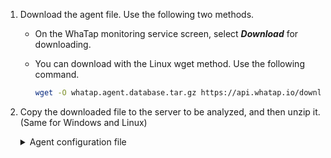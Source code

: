1.  Download the agent file. Use the following two methods.

    -   On the WhaTap monitoring service screen, select **_Download_** for downloading.

    -   You can download with the Linux wget method. Use the following command.

        ```bash
        wget -O whatap.agent.database.tar.gz https://api.whatap.io/download/agent/whata.agent.database.tar.gz
        ```

2.  Copy the downloaded file to the server to be analyzed, and then unzip it. (Same for Windows and Linux)

    <details>
    <summary>Agent configuration file</summary>

    <Xclude product='cubrid'>

    | File name                          | Description                                                                                                                                                                                                                                                                                                                                                          |
    | ---------------------------------- | -------------------------------------------------------------------------------------------------------------------------------------------------------------------------------------------------------------------------------------------------------------------------------------------------------------------------------------------------------------------- |
    | _whatap.conf_                      | This is the file where you can enter the address of the collection server that collects data from the database server and the server's project access key. For more information about the agent configuration, see [the following](agent-settings).                                                                                                                  |
    | _alert/alert.conf_                 | This is the file that sets thresholds for monitoring items to be collected. An alert occurs when the threshold is exceeded.                                                                                                                                                                                                                                          |
    | _scripts/_                         | This directory contains the scripts that can remotely run SQL scripts.                                                                                                                                                                                                                                                                                               |
    | ⎿ _ps.sh_                          | This script fetches the process ID. When ending the agent process, the ID is referenced.                                                                                                                                                                                                                                                                             |
    | ⎿ _stop.sh_                        | This script is used when ending the agent process.                                                                                                                                                                                                                                                                                                                   |
    | ⎿ _uid.sh_ (_uid.bat_)             | This shell script file generates an encrypted UID by combining the database connection data. It creates the _db.user_ file. Once you have set it for the first time, it collects data from the database server to be monitored through the encrypted UID. <br/>For more details about creation of an account for monitoring, see [the following](install-agent#uid). |
    | ⎿ _start.sh_ (_start.bat_)         | This shell script file runs the agent. When the agent starts, it starts collecting monitoring data from the database server.                                                                                                                                                                                                                                         |
    | ⎿ _startd.sh_ (_startd.bat_)       | This shell script file runs the agent, which can be run in the background.                                                                                                                                                                                                                                                                                           |
    | _whatap.agent.dbx-`X.Y.Z`.jar_     | The Tracer program is a program that collects data from the database server and transmits the collected data to the server.                                                                                                                                                                                                                                          |
    | _jdbc_                             | This directory collects the libraries referenced for database server connection. Download the library for connecting the agent and database server and use it by setting the path in the class path option of Java.                                                                                                                                                  |
    | _xos/_                             | The directory contains the optional agent that can monitor the process usage of the database server.                                                                                                                                                                                                                                                                 |
    | ⎿ _xos.conf_                       | This file is used to enter the address and communication port of the agent server for collecting the process usage of the database server and transmitting the data.                                                                                                                                                                                                 |
    | <sup>*</sup> <em>xcub/</em>        | This directory contains additional agent files that collect SQL texts from the CUBRID database and calculate metrics.                                                                                                                                                                                                                                                |
    | ⎿ <sup>\*</sup> <em>xcub.conf</em> | This file is used to enter the CUBRID database and additional agent connection settings.                                                                                                                                                                                                                                                                             |

    :::note

    <sup>*</sup>: The files in the <em>xcub</em> path are dedicated files for CUBRID Monitoring.

    :::

    </Xclude>

    <InDoc product='cubrid'>

    | File name                      | Description                                                                                                                                                                                                                                                                                                                                                          |
    | ------------------------------ | -------------------------------------------------------------------------------------------------------------------------------------------------------------------------------------------------------------------------------------------------------------------------------------------------------------------------------------------------------------------- |
    | _whatap.conf_                  | This is the file where you can enter the address of the collection server that collects data from the database server and the server's project access key. For more information about the agent configuration, see [the following](agent-settings).                                                                                                                  |
    | _alert/alert.conf_             | This is the file that sets thresholds for monitoring items to be collected. An alert occurs when the threshold is exceeded.                                                                                                                                                                                                                                          |
    | _scripts/_                     | This directory contains the scripts that can remotely run SQL scripts.                                                                                                                                                                                                                                                                                               |
    | ⎿ _ps.sh_                      | This script fetches the process ID. When ending the agent process, the ID is referenced.                                                                                                                                                                                                                                                                             |
    | ⎿ _stop.sh_                    | This script is used when ending the agent process.                                                                                                                                                                                                                                                                                                                   |
    | ⎿ _uid.sh_ (_uid.bat_)         | This shell script file generates an encrypted UID by combining the database connection data. It creates the _db.user_ file. Once you have set it for the first time, it collects data from the database server to be monitored through the encrypted UID. <br/>For more details about creation of an account for monitoring, see [the following](install-agent#uid). |
    | ⎿ _start.sh_ (_start.bat_)     | This shell script file runs the agent. When the agent starts, it starts collecting monitoring data from the database server.                                                                                                                                                                                                                                         |
    | ⎿ _startd.sh_ (_startd.bat_)   | This shell script file runs the agent, which can be run in the background.                                                                                                                                                                                                                                                                                           |
    | _whatap.agent.dbx-`X.Y.Z`.jar_ | The Tracer program is a program that collects data from the database server and transmits the collected data to the server.                                                                                                                                                                                                                                          |
    | _jdbc_                         | This directory collects the libraries referenced for database server connection. Download the library for connecting the agent and database server and use it by setting the path in the class path option of Java.                                                                                                                                                  |
    | _xos/_                         | The directory contains the optional agent that can monitor the process usage of the database server.                                                                                                                                                                                                                                                                 |
    | ⎿ _xos.conf_                   | This file is used to enter the address and communication port of the agent server for collecting the process usage of the database server and transmitting the data.                                                                                                                                                                                                 |
    | _xcub/_                        | This directory contains additional agent files that collect SQL texts and calculate metrics. It must be installed on the database server.<br/>\* This directory is for additional agents for CUBRID Monitoring.                                                                                                                                                      |
    | ⎿ _xcub.conf_                  | This file is used to enter the database and agent connection settings.<br/>\* This additional agent configuration file is for CUBRID monitoring. For more information, see [the following](agent-xcub-settings).                                                                                                                                                     |

    </InDoc>

    </details>
